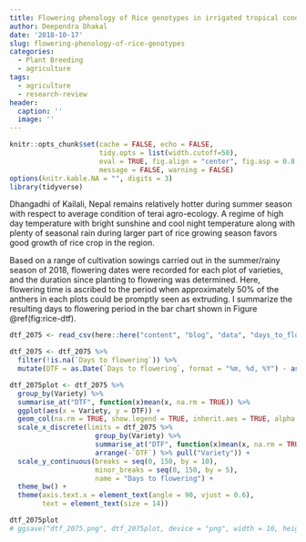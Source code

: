 ```yaml
---
title: Flowering phenology of Rice genotypes in irrigated tropical condition of Nepal
author: Deependra Dhakal
date: '2018-10-17'
slug: flowering-phenology-of-rice-genotypes
categories:
  - Plant Breeding
  - agriculture
tags:
  - agriculture
  - research-review
header:
  caption: ''
  image: ''
---
```


```r
knitr::opts_chunk$set(cache = FALSE, echo = FALSE, 
                      tidy.opts = list(width.cutoff=50), 
                      eval = TRUE, fig.align = "center", fig.asp = 0.8, 
                      message = FALSE, warning = FALSE)
options(knitr.kable.NA = "", digits = 3)
library(tidyverse)
```

Dhangadhi of Kailali, Nepal remains relatively hotter during summer season with respect to average condition of terai agro-ecology. A regime of high day temperature with bright sunshine and cool night temperature along with plenty of seasonal rain during larger part of rice growing season favors good growth of rice crop in the region.

Based on a range of cultivation sowings carried out in the summer/rainy season of 2018, flowering dates were recorded for each plot of varieties, and the duration since planting to flowering was determined. Here, flowering time is ascribed to the period when approximately 50% of the anthers in each plots could be promptly seen as extruding. I summarize the resulting days to flowering period in the bar chart shown in Figure \@ref(fig:rice-dtf).

```r
dtf_2075 <- read_csv(here::here("content", "blog", "data", "days_to_flowering_rice_2075.csv"))

dtf_2075 <- dtf_2075 %>% 
  filter(!is.na(`Days to flowering`)) %>% 
  mutate(DTF = as.Date(`Days to flowering`, format = "%m, %d, %Y") - as.Date(`Date sown`, format = "%m, %d, %Y"))

dtf_2075plot <- dtf_2075 %>% 
  group_by(Variety) %>% 
  summarise_at("DTF", function(x)mean(x, na.rm = TRUE)) %>% 
  ggplot(aes(x = Variety, y = DTF)) +
  geom_col(na.rm = TRUE, show.legend = TRUE, inherit.aes = TRUE, alpha = 0.6) +
  scale_x_discrete(limits = dtf_2075 %>% 
                     group_by(Variety) %>% 
                     summarise_at("DTF", function(x)mean(x, na.rm = TRUE)) %>% 
                     arrange(-`DTF`) %>% pull("Variety")) +
  scale_y_continuous(breaks = seq(0, 150, by = 10), 
                     minor_breaks = seq(0, 150, by = 5), 
                     name = "Days to flowering") +
  theme_bw() +
  theme(axis.text.x = element_text(angle = 90, vjust = 0.6),
        text = element_text(size = 14))

dtf_2075plot
# ggsave("dtf_2075.png", dtf_2075plot, device = "png", width = 10, height = 10, units = "in", dpi = 200)
```

